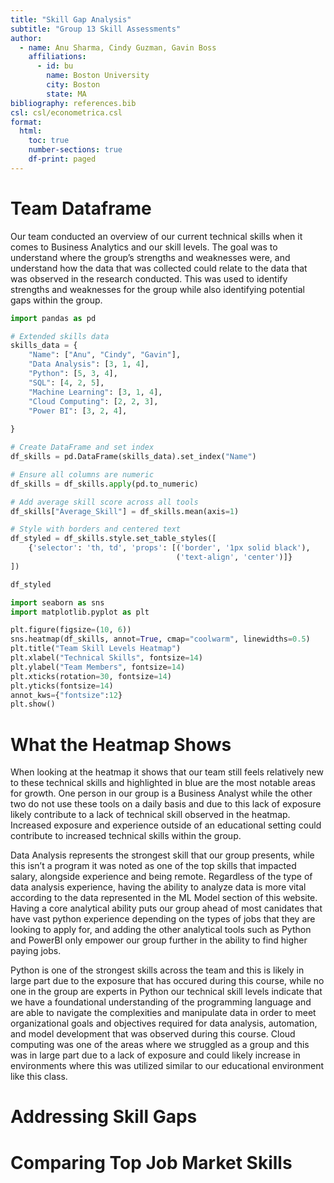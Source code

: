 ```yaml
---
title: "Skill Gap Analysis"
subtitle: "Group 13 Skill Assessments"
author:
  - name: Anu Sharma, Cindy Guzman, Gavin Boss
    affiliations:
      - id: bu
        name: Boston University
        city: Boston
        state: MA
bibliography: references.bib
csl: csl/econometrica.csl
format: 
  html:
    toc: true
    number-sections: true
    df-print: paged
---
```

# Team Dataframe

Our team conducted  an overview of our current technical skills when it comes to Business Analytics and our skill levels. The goal was to understand where the group's strengths and weaknesses were, and understand how the data that was collected could relate to the data that was observed in the research conducted. This was used to identify strengths and weaknesses for the group while also identifying potential gaps within the group.

```python
import pandas as pd

# Extended skills data
skills_data = {
    "Name": ["Anu", "Cindy", "Gavin"],
    "Data Analysis": [3, 1, 4],
    "Python": [5, 3, 4],
    "SQL": [4, 2, 5],
    "Machine Learning": [3, 1, 4],
    "Cloud Computing": [2, 2, 3],
    "Power BI": [3, 2, 4],
    
}

# Create DataFrame and set index
df_skills = pd.DataFrame(skills_data).set_index("Name")

# Ensure all columns are numeric
df_skills = df_skills.apply(pd.to_numeric)

# Add average skill score across all tools
df_skills["Average_Skill"] = df_skills.mean(axis=1)

# Style with borders and centered text
df_styled = df_skills.style.set_table_styles([
    {'selector': 'th, td', 'props': [('border', '1px solid black'),
                                     ('text-align', 'center')]}
])

df_styled

```

```python
import seaborn as sns
import matplotlib.pyplot as plt

plt.figure(figsize=(10, 6))
sns.heatmap(df_skills, annot=True, cmap="coolwarm", linewidths=0.5)
plt.title("Team Skill Levels Heatmap")
plt.xlabel("Technical Skills", fontsize=14)
plt.ylabel("Team Members", fontsize=14)
plt.xticks(rotation=30, fontsize=14)  
plt.yticks(fontsize=14)
annot_kws={"fontsize":12}
plt.show()

```

# What the Heatmap Shows

When looking at the heatmap it shows that our team still feels relatively new to these technical skills and highlighted in blue are the most notable areas for growth. One person in our group is a Business Analyst while the other two do not use these tools on a daily basis and due to this lack of exposure likely contribute to a lack of technical skill observed in the heatmap. Increased exposure and experience outside of an educational setting could contribute to increased technical skills within the group.

Data Analysis represents the strongest skill that our group presents, while this isn't a program it was noted as one of the top skills that impacted salary, alongside experience and being remote. Regardless of the type of data analysis experience, having the ability to analyze data is more vital according to the data represented in the ML Model section of this website. Having a core analytical ability puts our group ahead of most canidates that have vast python experience depending on the types of jobs that they are looking to apply for, and adding the other analytical tools such as Python and PowerBI only empower our group further in the ability to find higher paying jobs.

Python is one of the strongest skills across the team and this is likely in large part due to the exposure that has occured during this course, while no one in the group are experts in Python our technical skill levels indicate that we have a foundational understanding of the programming language and are able to navigate the complexities and manipulate data in order to meet organizational goals and objectives required for data analysis, automation, and model development that was observed during this course. Cloud computing was one of the areas where we struggled as a group and this was in large part due to a lack of exposure and could likely increase in environments where this was utilized similar to our educational environment like this class.

# Addressing Skill Gaps

# Comparing Top Job Market Skills

